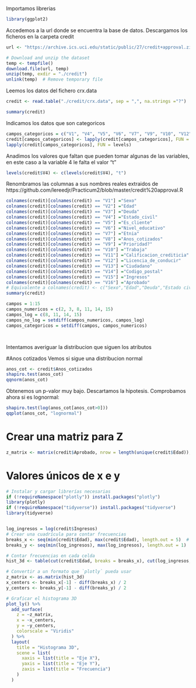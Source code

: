Importamos librerias

```r
library(ggplot2)
```

Accedemos a la url donde se encuentra la base de datos. Descargamos los ficheros en la carpeta credit

```r
url <- "https://archive.ics.uci.edu/static/public/27/credit+approval.zip"

# Download and unzip the dataset
temp <- tempfile()
download.file(url, temp)
unzip(temp, exdir = "./credit")
unlink(temp)  # Remove temporary file
```

Leemos los datos del fichero crx.data
```r
credit <- read.table("./credit/crx.data", sep = ",", na.strings ="?")
```

```r
summary(credit)
```

Indicamos los datos que son categoricos

```r
campos_categoricos = c("V1", "V4", "V5", "V6", "V7", "V9", "V10", "V12", "V13", "V16") #nolint
credit[campos_categoricos] <- lapply(credit[campos_categoricos], FUN = as.factor)
lapply(credit[campos_categoricos], FUN = levels)
```

Anadimos los valores que faltan que pueden tomar algunas de las variables, en este caso a la variable 4 le falta el valor "t"

```r
levels(credit$V4) <- c(levels(credit$V4), "t")
```

Renombramos las columnas a sus nombres reales extraidos de https://github.com/lereedjr/Practicum2/blob/master/credit%20approval.R

```r
colnames(credit)[colnames(credit) == "V1"] ="Sexo"
colnames(credit)[colnames(credit) == "V2"] ="Edad"
colnames(credit)[colnames(credit) == "V3"] ="Deuda"
colnames(credit)[colnames(credit) == "V4"] ="Estado_civil"
colnames(credit)[colnames(credit) == "V5"] ="Es_cliente"
colnames(credit)[colnames(credit) == "V6"] ="Nivel_educativo"
colnames(credit)[colnames(credit) == "V7"] ="Etnia"
colnames(credit)[colnames(credit) == "V8"] ="Anos_cotizados"
colnames(credit)[colnames(credit) == "V9"] ="Prioridad?"
colnames(credit)[colnames(credit) == "V10"] ="Trabaja"
colnames(credit)[colnames(credit) == "V11"] ="Calificacion_crediticia"
colnames(credit)[colnames(credit) == "V12"] ="Licencia_de_conducir"
colnames(credit)[colnames(credit) == "V13"] ="Ciudadano"
colnames(credit)[colnames(credit) == "V14"] ="Codigo_postal"
colnames(credit)[colnames(credit) == "V15"] ="Ingresos"
colnames(credit)[colnames(credit) == "V16"] ="Aprobado"
# Equivalente a colnames(credit) <- c("Sexo","Edad","Deuda","Estado civil","Es cliente","Nivel educativo","Etnia","Anos cotizados","Prioridad","Trabaja","Calificacion crediticia","Licencia de conducir","Codigo postal","Ingresos","Aprobado")
summary(credit)
```

```r
campos = 1:15
campos_numericos = c(2, 3, 8, 11, 14, 15)
campos_log = c(8, 11, 14, 15)
campos_no_log = setdiff(campos_numericos, campos_log)
campos_categoricos = setdiff(campos, campos_numericos)
```

```r

```

```r

```

Intentamos averiguar la distribucion que siguen los atributos

#Anos cotizados
Vemos si sigue una distribucion normal
```r
anos_cot <- credit$Anos_cotizados
shapiro.test(anos_cot)
qqnorm(anos_cot)

```
Obtenemos un p-valor muy bajo. Descartamos la hipotesis. Comprobamos ahora si es lognormal:
```r
shapiro.test(log(anos_cot[anos_cot>0]))
qqplot(anos_cot, "lognormal")
```

# Crear una matriz para Z
```r
z_matrix <- matrix(credit$Aprobado, nrow = length(unique(credit$Edad)), byrow = TRUE)
```
# Valores únicos de x e y
```r
# Instalar y cargar librerías necesarias
if (!requireNamespace("plotly")) install.packages("plotly")
library(plotly)
if (!requireNamespace("tidyverse")) install.packages("tidyverse")
library(tidyverse)


log_ingresos = log(credit$Ingresos)
# Crear una cuadrícula para contar frecuencias
breaks_x <- seq(min(credit$Edad), max(credit$Edad), length.out = 5)  # Divisiones en X
breaks_y <- seq(min(log_ingresos), max(log_ingresos), length.out = 1)  # Divisiones en Y

# Contar frecuencias en cada celda
hist_3d <- table(cut(credit$Edad, breaks = breaks_x), cut(log_ingresos, breaks = breaks_y))

# Convertir a un formato que `plotly` pueda usar
z_matrix <- as.matrix(hist_3d)
x_centers <- breaks_x[-1] - diff(breaks_x) / 2
y_centers <- breaks_y[-1] - diff(breaks_y) / 2

# Graficar el histograma 3D
plot_ly() %>%
  add_surface(
    z = ~z_matrix,
    x = ~x_centers,
    y = ~y_centers,
    colorscale = "Viridis"
  ) %>%
  layout(
    title = "Histograma 3D",
    scene = list(
      xaxis = list(title = "Eje X"),
      yaxis = list(title = "Eje Y"),
      zaxis = list(title = "Frecuencia")
    )
  )
```
